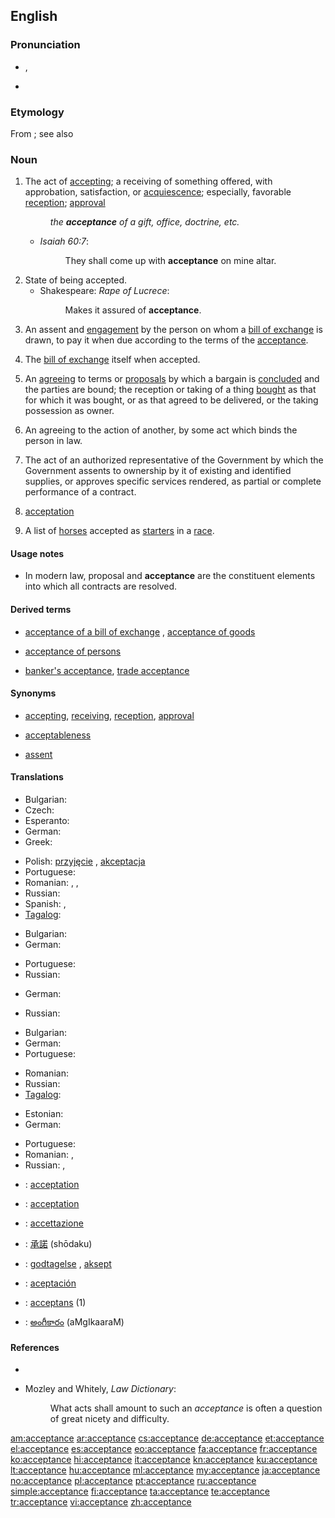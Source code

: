 ==English==

===Pronunciation===
* {{IPA|/əkˈsɛp.təns/}}, {{SAMPA|/@k"sEp.t@ns/}}
* {{audio|En-us-acceptance.ogg|Audio (US)}}

===Etymology===
From {{etyl|fro}} {{term|accepter|lang=fro}}; see also {{term|accept}}

===Noun===
{{en-noun}}

# The act of [[accepting]]; a receiving of something offered, with approbation, satisfaction, or [[acquiescence]]; especially, favorable [[reception]]; [[approval]]
#: ''the '''acceptance''' of a gift, office, doctrine, etc.''
#* ''Isaiah 60:7'':
#*: They shall come up with '''acceptance''' on mine altar.
# State of being accepted.
#* Shakespeare: ''Rape of Lucrece'':
#*: Makes it assured of '''acceptance'''.
# {{business|finance}} An assent and [[engagement]] by the person on whom a [[bill of exchange]] is drawn, to pay it when due according to the terms of the [[acceptance]].
# {{business|finance}} The [[bill of exchange]] itself when accepted.
# An [[agreeing]] to terms or [[proposals]] by which a bargain is [[concluded]] and the parties are bound; the reception or taking of a thing [[bought]] as that for which it was bought, or as that agreed to be delivered, or the taking possession as owner.
# {{legal}} An agreeing to the action of another, by some act which binds the person in law.
# {{US|_|Government}} The act of an authorized representative of the Government by which the Government assents to ownership by it of existing and identified supplies, or approves specific services rendered, as partial or complete performance of a contract.
# {{obsolete}} [[acceptation]]
# {{Australia|and|New Zealand|plural}} A list of [[horse]]s accepted as [[starter]]s in a [[race]].

====Usage notes====
* {{sense|legal|An agreeing to the action of another, by some act which binds the person in law}} In modern law, proposal and '''acceptance''' are the constituent elements into which all contracts are resolved.

====Derived terms====
* {{sense|US Government|act of an authorized representative to assent to ownership or approve services rendered}} [[acceptance of a bill of exchange]]<!-- If this meets CFI, move the following synonyms and def to that entry: '''check''', '''draft''', or '''order''', "an engagement to pay it according to the terms. This engagement is usually made by writing the word "accepted" across the face of the bill." -->, [[acceptance of goods]] <!-- If this meets CFI, move the following def to that entry: "under the statute of frauds, is an [[intelligent]] acceptance by a party [[knowing]] the nature of the [[transaction]]." -->
* [[acceptance of persons]] <!-- If this meets CFI, move the following to that entry: "[[partiality]], [[favoritism]]. See under [[accept]]." -->
* {{sense|business, finance}} [[banker's acceptance]], [[trade acceptance]]

====Synonyms====
* {{sense|act of accepting}} [[accepting]], [[receiving]], [[reception]], [[approval]]
* {{sense|State of being accepted}} [[acceptableness]]
* {{sense|commerce|assent and engagement of a bill of exchange}} [[assent]]

====Translations====
{{trans-top|receiving of something offered}}
* Bulgarian: {{t|bg|приемане}}
* Czech: {{t-|cs|přijetí|n}}
* Esperanto: {{t|eo|akceptaĵo}}
* German: {{t+|de|Annahme|f}}
* Greek: {{t|el|αποδοχή|f|sc=Grek}}
{{trans-mid}}
* Polish: [[przyjęcie]] {{n}}, [[akceptacja]] {{f}}
* Portuguese: {{t+|pt|aceitação|f}}
* Romanian: {{t|ro|acceptare|f}}, {{t|ro|acceptanță|f}}, {{t|ro|primire|f}}
* Russian: {{t+|ru|получение|n|tr=polučénie}}
* Spanish: {{t|es|aceptación|f}}, {{t|es|aprobación|f}}
* [[Tagalog]]: {{t|tl|pagtanggap}}
{{trans-bottom}}

{{trans-top|(commerce) An assent and engagement by the person on whom a bill of exchange is drawn}}
* Bulgarian: {{t|bg|акцептиране}}
* German: {{t+|de|Akzeptanz|f}}
{{trans-mid}}
* Portuguese: {{t+|pt|aceite|m}}
* Russian: {{t+|ru|акцепт|m|tr=aktsépt}}
{{trans-bottom}}

{{trans-top|(commerce) The bill itself when accepted.}}
* German: {{t+|de|Vertrag|m}}
{{trans-mid}}
* Russian: {{t+|ru|договор|m|tr=dogovór}}
{{trans-bottom}}

{{trans-top|An agreeing to terms or proposals}}
* Bulgarian: {{t+|bg|съгласие}}
* German: {{t+|de|Akzeptanz|f}}
* Portuguese: {{t+|pt|aceitação|f}}
{{trans-mid}}
* Romanian: {{t|ro|acceptare|f}}
* Russian: {{t+|ru|принятие|n|tr=prinjátie}}
* [[Tagalog]]: {{t|tl|pagsang-ayon}}
{{trans-bottom}}

{{trans-top|(law) An agreeing to the action of another}}
* Estonian: {{t|et|heakskiitmine}}
* German: {{t+|de|Annahme|f}}
{{trans-mid}}
* Portuguese: {{t+|pt|aceitação|f}}
* Romanian: {{t|ro|acceptare}}, {{t|ro|accepție}}
* Russian: {{t+|ru|одобрение|n|tr=odobrénie}}, {{t+|ru|признание|n|tr=priznánie}}
{{trans-bottom}}

{{trans-top|(US Government) The act of an authorized representative of the Government}}
{{trans-mid}}
{{trans-bottom}}

{{trans-top|(obsolete) acceptation}}
{{trans-mid}}
{{trans-bottom}}

{{trans-top|(Australia and New Zealand, plural) A list of horses accepted as starters in a race.}}
{{trans-mid}}
{{trans-bottom}}

{{checktrans-top}}
* {{ttbc|fr}}: [[acceptation]] {{f}}
* {{ttbc|ia}}: [[acceptation]]
* {{ttbc|it}}: [[accettazione]]
* {{ttbc|ja}}: [[承諾]] (shōdaku)
* {{ttbc|no}}: [[godtagelse]] {{c}}, [[aksept]] {{c}}
{{trans-mid}}
* {{ttbc|es}}: [[aceptación]]
* {{ttbc|sv}}: [[acceptans]] (1)
* {{ttbc|te}}: [[అంగీకారం]] (aMgIkaaraM)
{{trans-bottom}}

====References====
* {{R:Webster 1913}}
* {{sense|legal|An agreeing to the action of another, by some act which binds the person in law}} Mozley and Whitely, ''Law Dictionary'':
*: What acts shall amount to such an ''acceptance'' is often a question of great nicety and difficulty.

[[am:acceptance]]
[[ar:acceptance]]
[[cs:acceptance]]
[[de:acceptance]]
[[et:acceptance]]
[[el:acceptance]]
[[es:acceptance]]
[[eo:acceptance]]
[[fa:acceptance]]
[[fr:acceptance]]
[[ko:acceptance]]
[[hi:acceptance]]
[[it:acceptance]]
[[kn:acceptance]]
[[ku:acceptance]]
[[lt:acceptance]]
[[hu:acceptance]]
[[ml:acceptance]]
[[my:acceptance]]
[[ja:acceptance]]
[[no:acceptance]]
[[pl:acceptance]]
[[pt:acceptance]]
[[ru:acceptance]]
[[simple:acceptance]]
[[fi:acceptance]]
[[ta:acceptance]]
[[te:acceptance]]
[[tr:acceptance]]
[[vi:acceptance]]
[[zh:acceptance]]